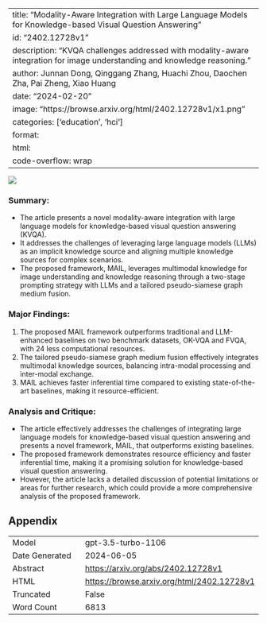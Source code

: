 
---
title: "Modality-Aware Integration with Large Language Models for Knowledge-based Visual Question Answering"
id: "2402.12728v1"
description: "KVQA challenges addressed with modality-aware integration for image understanding and knowledge reasoning."
author: Junnan Dong, Qinggang Zhang, Huachi Zhou, Daochen Zha, Pai Zheng, Xiao Huang
date: "2024-02-20"
image: "https://browse.arxiv.org/html/2402.12728v1/x1.png"
categories: ['education', 'hci']
format:
  html:
    code-overflow: wrap
---

![](https://browse.arxiv.org/html/2402.12728v1/x1.png)

### **Summary:**
- The article presents a novel modality-aware integration with large language models for knowledge-based visual question answering (KVQA).
- It addresses the challenges of leveraging large language models (LLMs) as an implicit knowledge source and aligning multiple knowledge sources for complex scenarios.
- The proposed framework, MAIL, leverages multimodal knowledge for image understanding and knowledge reasoning through a two-stage prompting strategy with LLMs and a tailored pseudo-siamese graph medium fusion.

### **Major Findings:**
1. The proposed MAIL framework outperforms traditional and LLM-enhanced baselines on two benchmark datasets, OK-VQA and FVQA, with 24 less computational resources.
2. The tailored pseudo-siamese graph medium fusion effectively integrates multimodal knowledge sources, balancing intra-modal processing and inter-modal exchange.
3. MAIL achieves faster inferential time compared to existing state-of-the-art baselines, making it resource-efficient.

### **Analysis and Critique:**
- The article effectively addresses the challenges of integrating large language models for knowledge-based visual question answering and presents a novel framework, MAIL, that outperforms existing baselines.
- The proposed framework demonstrates resource efficiency and faster inferential time, making it a promising solution for knowledge-based visual question answering.
- However, the article lacks a detailed discussion of potential limitations or areas for further research, which could provide a more comprehensive analysis of the proposed framework.

## Appendix

|          |          |
|----------|----------|
| Model     | gpt-3.5-turbo-1106       |
| Date Generated     | 2024-06-05       |
| Abstract | [https://arxiv.org/abs/2402.12728v1](https://arxiv.org/abs/2402.12728v1)        |
| HTML     | [https://browse.arxiv.org/html/2402.12728v1](https://browse.arxiv.org/html/2402.12728v1)       |
| Truncated       | False       |
| Word Count       | 6813       |